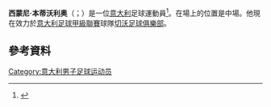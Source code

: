 '''西蒙尼·本蒂沃利奥'''（{{lang-it|Simone Bentivoglio}}；{{bd|1985年|5月29日}}）是一位[[意大利|意大利]]足球運動員<ref>{{cite web|url=http://www.padovacalcio.it/dettaglio-news.php?id=4486|title=Dalla Samp arriva Simone Bentivoglio|date=26 January 2012|accessdate=26 January 2012|work=Calcio Padova|language=it|deadurl=yes|archiveurl=https://www.webcitation.org/65xFLm9XT?url=http://www.padovacalcio.it/dettaglio-news.php?id=4486|archivedate=2012年3月6日}}</ref>。在場上的位置是中場。他現在效力於[[意大利足球甲級聯賽|意大利足球甲級聯賽]]球隊[[切沃足球俱樂部|切沃足球俱樂部]]。
==參考資料==
{{Reflist}}

{{DEFAULTSORT: Bentivoglio, Simone}}
[[Category:意大利男子足球运动员|Category:意大利男子足球运动员]]

{{Sport-bio-stub}}